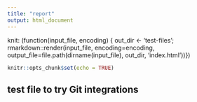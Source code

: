 ```yaml
---
title: "report"
output: html_document
---
```


knit: (function(input_file, encoding) {
  out_dir <- 'test-files';
  rmarkdown::render(input_file,
 encoding=encoding,
 output_file=file.path(dirname(input_file), out_dir, 'index.html'))})

```r
knitr::opts_chunk$set(echo = TRUE)
```

## test file to try Git integrations

